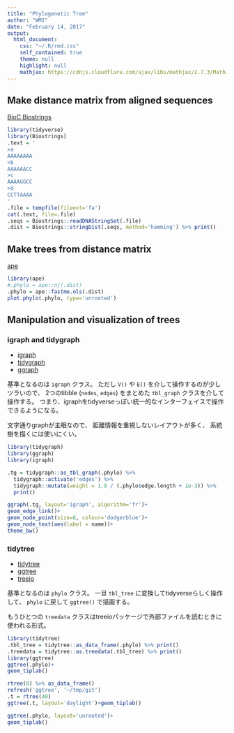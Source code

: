 ```yaml
---
title: "Phylogenetic Tree"
author: "WMI"
date: "February 14, 2017"
output:
  html_document:
    css: "~/.R/rmd.css"
    self_contained: true
    theme: null
    highlight: null
    mathjax: https://cdnjs.cloudflare.com/ajax/libs/mathjax/2.7.3/MathJax.js?config=TeX-AMS_CHTML
---
```


## Make distance matrix from aligned sequences

[BioC Biostrings](https://bioconductor.org/packages/release/bioc/html/Biostrings.html)

```r
library(tidyverse)
library(Biostrings)
.text = '
>a
AAAAAAAA
>b
AAAAAACC
>c
AAAAGGCC
>d
CCTTAAAA
'
.file = tempfile(fileext='fa')
cat(.text, file=.file)
.seqs = Biostrings::readDNAStringSet(.file)
.dist = Biostrings::stringDist(.seqs, method='hamming') %>% print()
```

## Make trees from distance matrix

[ape](http://ape-package.ird.fr/)

```r
library(ape)
#.phylo = ape::nj(.dist)
.phylo = ape::fastme.ols(.dist)
plot.phylo(.phylo, type='unrooted')
```

## Manipulation and visualization of trees

### igraph and tidygraph

- [igraph](http://igraph.org/r/doc/)
- [tidygraph](https://github.com/thomasp85/tidygraph)
- [ggraph](https://github.com/thomasp85/ggraph)

基準となるのは `igraph` クラス。
ただし `V()` や `E()` を介して操作するのが少しツラいので、
2つのtibble (`nodes`, `edges`) をまとめた `tbl_graph` クラスを介して操作する。
つまり、igraphをtidyverseっぽい統一的なインターフェイスで操作できるようになる。

文字通りgraphが主眼なので、
距離情報を重視しないレイアウトが多く、
系統樹を描くには使いにくい。

```r
library(tidygraph)
library(ggraph)
library(igraph)

.tg = tidygraph::as_tbl_graph(.phylo) %>%
  tidygraph::activate('edges') %>%
  tidygraph::mutate(weight = 1.0 / (.phylo$edge.length + 1e-3)) %>%
  print()

ggraph(.tg, layout='igraph', algorithm='fr')+
geom_edge_link()+
geom_node_point(size=8, colour='dodgerblue')+
geom_node_text(aes(label = name))+
theme_bw()
```

### tidytree

- [tidytree](https://github.com/GuangchuangYu/tidytree)
- [ggtree](https://github.com/GuangchuangYu/ggtree)
- [treeio](https://bioconductor.org/packages/treeio/)

基準となるのは `phylo` クラス。
一旦 `tbl_tree` に変換してtidyverseらしく操作して、
`phylo` に戻して `ggtree()` で描画する。

もうひとつの `treedata` クラスはtreeioパッケージで外部ファイルを読むときに使われる形式。

```r
library(tidytree)
.tbl_tree = tidytree::as_data_frame(.phylo) %>% print()
.treedata = tidytree::as.treedata(.tbl_tree) %>% print()
library(ggtree)
ggtree(.phylo)+
geom_tiplab()

rtree(8) %>% as_data_frame()
refresh('ggtree', '~/tmp/git')
.t = rtree(40)
ggtree(.t, layout='daylight')+geom_tiplab()

ggtree(.phylo, layout='unrooted')+
geom_tiplab()
```


